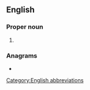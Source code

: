 {{also|jas|Jas|jàs|Jaś|jäs|-jas}}
==English==

===Proper noun===
{{en-proper noun}}

# {{alternative spelling of|en|Jas}}

===Anagrams===
* {{anagrams|en|a=ajs|JSA|saj|sáj}}

[[Category:English abbreviations]]